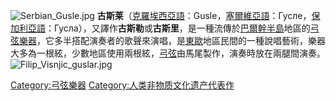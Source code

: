 [[File:Serbian_Gusle.jpg|thumb]]
'''古斯莱'''（[[克羅埃西亞語|克羅埃西亞語]]：Gusle，[[塞爾維亞語|塞爾維亞語]]：Гусле，[[保加利亞語|保加利亞語]]：Гусла），又譯作'''古斯勒'''或'''古斯里'''，是一種流傳於[[巴爾幹半島|巴爾幹半島]]地區的[[弓弦樂器|弓弦樂器]]，它多半搭配演奏者的歌聲來演唱，是[[東歐|東歐]]地區民間的一種說唱藝術，樂器大多為一根絃，少數地區使用兩根絃，[[弓弦|弓弦]]由馬尾製作，演奏時放在兩腿間演奏。
[[File:Filip_Visnjic_guslar.jpg|thumb]]

{{Musical-instruments-stub}}

[[Category:弓弦樂器|Category:弓弦樂器]]
[[Category:人类非物质文化遗产代表作|Category:人类非物质文化遗产代表作]]